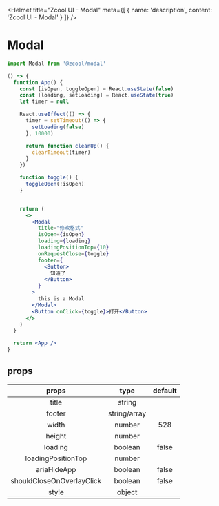 
<Helmet
  title="Zcool UI - Modal"
  meta={[
    {
      name: 'description',
      content: 'Zcool UI - Modal'
    }
  ]}
/>

# Modal

```js
import Modal from '@zcool/modal'
```

```.jsx
() => {
  function App() {
    const [isOpen, toggleOpen] = React.useState(false)
    const [loading, setLoading] = React.useState(true)
    let timer = null

    React.useEffect(() => {
      timer = setTimeout(() => {
        setLoading(false)
      }, 10000)

      return function cleanUp() {
        clearTimeout(timer)
      }
    })

    function toggle() {
      toggleOpen(!isOpen)
    }


    return (
      <>
        <Modal
          title="修改格式"
          isOpen={isOpen}
          loading={loading}
          loadingPositionTop={10}
          onRequestClose={toggle}
          footer={
            <Button>
              知道了
            </Button>
          }
        >
          this is a Modal
        </Modal>
        <Button onClick={toggle}>打开</Button>
      </>
    )
  }

  return <App />
}
```

## props

| props                     | type         | default |
| :-----------------------: | :----------: | :-----: |
| title                     | string       |         |
| footer                    | string/array |         |
| width                     | number       | 528     |
| height                    | number       |         |
| loading                   | boolean      | false   |
| loadingPositionTop        | number       |         |
| ariaHideApp               | boolean      | false   |
| shouldCloseOnOverlayClick | boolean      | false   |
| style                     | object       |         |

